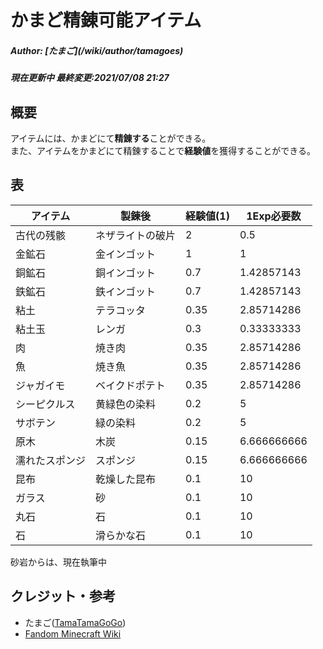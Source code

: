 # かまど精錬可能アイテム
<h5>Author: [たまご](/wiki/author/tamagoes)</h5>
<h5>現在更新中
最終変更:2021/07/08 21:27</h5>

## 概要
アイテムには、かまどにて**精錬する**ことができる。  
また、アイテムをかまどにて精錬することで**経験値**を獲得することができる。  

## 表
| アイテム     | 製錬後 | 経験値(1) | 1Exp必要数 | 
| ------------ | ---- | ---- | ---- |
| 古代の残骸 | ネザライトの破片 | 2 | 0.5 |
| 金鉱石 | 金インゴット | 1 | 1 |
| 銅鉱石 | 銅インゴット | 0.7 | 1.42857143 |
| 鉄鉱石 | 鉄インゴット | 0.7 | 1.42857143 |
| 粘土 | テラコッタ | 0.35 | 2.85714286 |
| 粘土玉 | レンガ | 0.3 | 0.33333333 |
| 肉 | 焼き肉 | 0.35 | 2.85714286 |
| 魚 | 焼き魚 | 0.35 | 2.85714286 |
| ジャガイモ | ベイクドポテト | 0.35 | 2.85714286 |
| シーピクルス | 黄緑色の染料 | 0.2 | 5
| サボテン | 緑の染料 | 0.2 | 5 |
| 原木 | 木炭 | 0.15 | 6.666666666 |
| 濡れたスポンジ | スポンジ | 0.15 | 6.666666666 |
| 昆布 | 乾燥した昆布 | 0.1 | 10 |
| ガラス | 砂 | 0.1 | 10 |
| 丸石 | 石 | 0.1 | 10 |
| 石 | 滑らかな石 | 0.1 | 10 |

砂岩からは、現在執筆中

## クレジット・参考
 - たまご([TamaTamaGoGo](https://github.com/tamatamagogo))
 - [Fandom Minecraft Wiki](https://minecraft.fandom.com/ja/wiki/%E8%A3%BD%E9%8C%AC)
